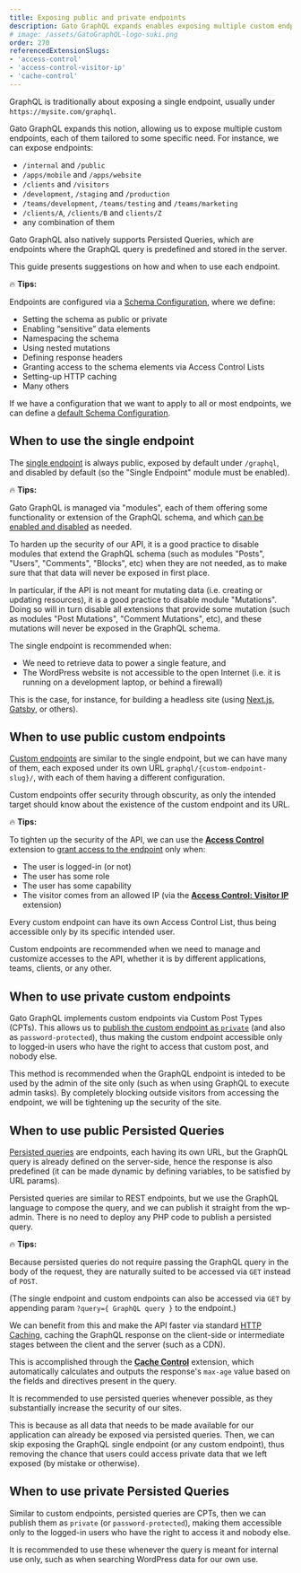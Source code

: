 ```yaml
---
title: Exposing public and private endpoints
description: Gato GraphQL expands enables exposing multiple custom endpoints, each of them tailored to some specific need, and these can be made private and public. When should we use each?
# image: /assets/GatoGraphQL-logo-suki.png
order: 270
referencedExtensionSlugs:
- 'access-control'
- 'access-control-visitor-ip'
- 'cache-control'
---
```


GraphQL is traditionally about exposing a single endpoint, usually under `https://mysite.com/graphql`.

Gato GraphQL expands this notion, allowing us to expose multiple custom endpoints, each of them tailored to some specific need. For instance, we can expose endpoints:

- `/internal` and `/public`
- `/apps/mobile` and `/apps/website`
- `/clients` and `/visitors`
- `/development`, `/staging` and `/production`
- `/teams/development`, `/teams/testing` and `/teams/marketing`
- `/clients/A`, `/clients/B` and `clients/Z`
- any combination of them

Gato GraphQL also natively supports Persisted Queries, which are endpoints where the GraphQL query is predefined and stored in the server.

This guide presents suggestions on how and when to use each endpoint.

<div class="doc-highlight" markdown="1">

🔥 **Tips:**

Endpoints are configured via a [Schema Configuration](https://gatographql.com/guides/use/creating-a-schema-configuration/), where we define:

- Setting the schema as public or private
- Enabling “sensitive” data elements
- Namespacing the schema
- Using nested mutations
- Defining response headers
- Granting access to the schema elements via Access Control Lists
- Setting-up HTTP caching
- Many others

If we have a configuration that we want to apply to all or most endpoints, we can define a [default Schema Configuration](https://gatographql.com/guides/config/defining-the-default-schema-configuration/).

</div>

## When to use the single endpoint

The [single endpoint](https://gatographql.com/guides/config/enabling-and-configuring-the-single-endpoint/) is always public, exposed by default under `/graphql`, and disabled by default (so the "Single Endpoint" module must be enabled).

<div class="doc-highlight" markdown="1">

🔥 **Tips:**

Gato GraphQL is managed via "modules", each of them offering some functionality or extension of the GraphQL schema, and which [can be enabled and disabled](https://gatographql.com/guides/config/browsing-enabling-and-disabling-modules/) as needed.

To harden up the security of our API, it is a good practice to disable modules that extend the GraphQL schema (such as modules "Posts", "Users", "Comments", "Blocks", etc) when they are not needed, as to make sure that that data will never be exposed in first place.

In particular, if the API is not meant for mutating data (i.e. creating or updating resources), it is a good practice to disable module "Mutations". Doing so will in turn disable all extensions that provide some mutation (such as modules "Post Mutations", "Comment Mutations", etc), and these mutations will never be exposed in the GraphQL schema.

</div>

The single endpoint is recommended when:

- We need to retrieve data to power a single feature, and
- The WordPress website is not accessible to the open Internet (i.e. it is running on a development laptop, or behind a firewall)

This is the case, for instance, for building a headless site (using [Next.js](https://nextjs.org/), [Gatsby](https://www.gatsbyjs.com/), or others).

## When to use public custom endpoints

[Custom endpoints](https://gatographql.com/guides/use/creating-a-custom-endpoint/) are similar to the single endpoint, but we can have many of them, each exposed under its own URL `graphql/{custom-endpoint-slug}/`, with each of them having a different configuration.

Custom endpoints offer security through obscurity, as only the intended target should know about the existence of the custom endpoint and its URL.

<div class="doc-highlight" markdown="1">

🔥 **Tips:**

To tighten up the security of the API, we can use the [**Access Control**](https://gatographql.com/extensions/access-control/) extension to [grant access to the endpoint](https://gatographql.com/guides/use/defining-access-control/) only when:

- The user is logged-in (or not)
- The user has some role
- The user has some capability
- The visitor comes from an allowed IP (via the [**Access Control: Visitor IP**](https://gatographql.com/extensions/access-control-visitor-ip/) extension)

Every custom endpoint can have its own Access Control List, thus being accessible only by its specific intended user.

</div>

Custom endpoints are recommended when we need to manage and customize accesses to the API, whether it is by different applications, teams, clients, or any other.

## When to use private custom endpoints

Gato GraphQL implements custom endpoints via Custom Post Types (CPTs). This allows us to [publish the custom endpoint as `private`](https://gatographql.com/guides/special-features/public-private-and-password-protected-endpoints/#heading-private-endpoints) (and also as `password-protected`), thus making the custom endpoint accessible only to logged-in users who have the right to access that custom post, and nobody else.

This method is recommended when the GraphQL endpoint is inteded to be used by the admin of the site only (such as when using GraphQL to execute admin tasks). By completely blocking outside visitors from accessing the endpoint, we will be tightening up the security of the site.

## When to use public Persisted Queries

[Persisted queries](https://gatographql.com/guides/use/creating-a-persisted-query/) are endpoints, each having its own URL, but the GraphQL query is already defined on the server-side, hence the response is also predefined (it can be made dynamic by defining variables, to be satisfied by URL params).

Persisted queries are similar to REST endpoints, but we use the GraphQL language to compose the query, and we can publish it straight from the wp-admin. There is no need to deploy any PHP code to publish a persisted query.

<div class="doc-highlight" markdown="1">

🔥 **Tips:**

Because persisted queries do not require passing the GraphQL query in the body of the request, they are naturally suited to be accessed via `GET` instead of `POST`.

(The single endpoint and custom endpoints can also be accessed via `GET` by appending param `?query={ GraphQL query }` to the endpoint.)

We can benefit from this and make the API faster via standard [HTTP Caching](https://gatographql.com/guides/use/adding-http-caching/), caching the GraphQL response on the client-side or intermediate stages between the client and the server (such as a CDN).

This is accomplished through the [**Cache Control**](https://gatographql.com/extensions/cache-control/) extension, which automatically calculates and outputs the response's `max-age` value based on the fields and directives present in the query.

</div>

It is recommended to use persisted queries whenever possible, as they substantially increase the security of our sites.

This is because as all data that needs to be made available for our application can already be exposed via persisted queries. Then, we can skip exposing the GraphQL single endpoint (or any custom endpoint), thus removing the chance that users could access private data that we left exposed (by mistake or otherwise).

## When to use private Persisted Queries

Similar to custom endpoints, persisted queries are CPTs, then we can publish them as `private` (or `password-protected`), making them accessible only to the logged-in users who have the right to access it and nobody else.

It is recommended to use these whenever the query is meant for internal use only, such as when searching WordPress data for our own use.
